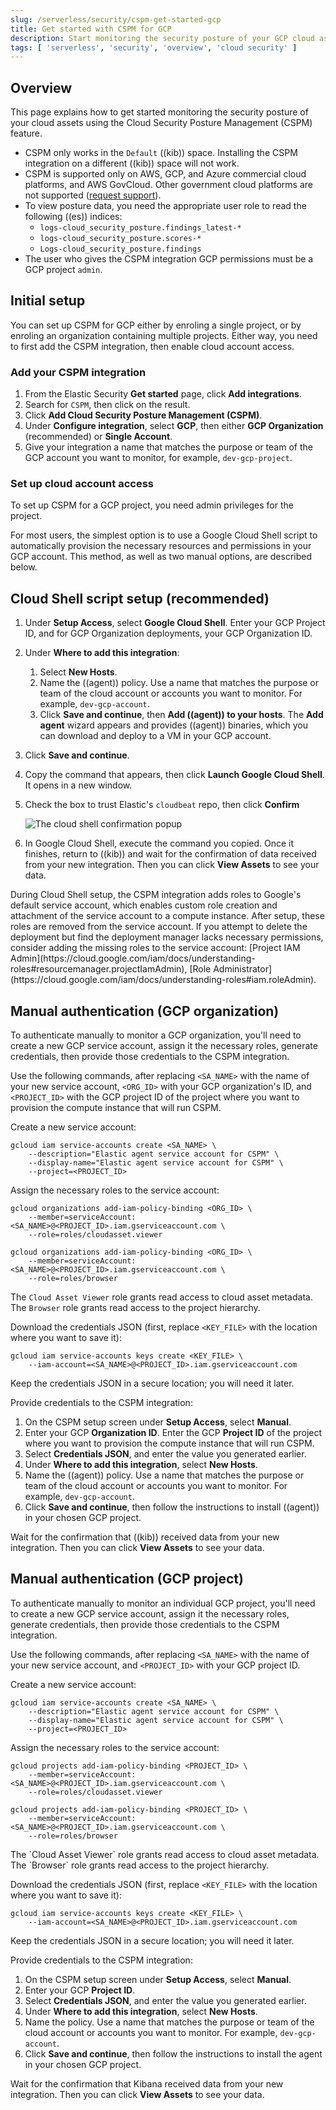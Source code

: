 ```yaml
---
slug: /serverless/security/cspm-get-started-gcp
title: Get started with CSPM for GCP
description: Start monitoring the security posture of your GCP cloud assets.
tags: [ 'serverless', 'security', 'overview', 'cloud security' ]
---
```


<div id="cspm-get-started-gcp"></div>

<div id="cspm-overview-gcp"></div>

## Overview

This page explains how to get started monitoring the security posture of your cloud assets using the Cloud Security Posture Management (CSPM) feature.

<DocCallOut title="Requirements">

* CSPM only works in the `Default` ((kib)) space. Installing the CSPM integration on a different ((kib)) space will not work. 
* CSPM is supported only on AWS, GCP, and Azure commercial cloud platforms, and AWS GovCloud. Other government cloud platforms are not supported ([request support](https://github.com/elastic/kibana/issues/new/choose)).
* To view posture data, you need the appropriate user role to read the following ((es)) indices:
    * `logs-cloud_security_posture.findings_latest-*`
    * `logs-cloud_security_posture.scores-*`
    * `Logs-cloud_security_posture.findings`
* The user who gives the CSPM integration GCP permissions must be a GCP project `admin`.

</DocCallOut>

<div id="cspm-setup-gcp"></div>

## Initial setup

You can set up CSPM for GCP either by enroling a single project, or by enroling an organization containing multiple projects. Either way, you need to first add the CSPM integration, then enable cloud account access.

<div id="cspm-add-and-name-integration-gcp"></div>

### Add your CSPM integration
1. From the Elastic Security **Get started** page, click **Add integrations**.
1. Search for `CSPM`, then click on the result.
1. Click **Add Cloud Security Posture Management (CSPM)**.
1. Under **Configure integration**, select **GCP**, then either **GCP Organization** (recommended) or **Single Account**.
1. Give your integration a name that matches the purpose or team of the GCP account you want to monitor, for example, `dev-gcp-project`.

<div id="cspm-set-up-cloud-access-section-gcp"></div>

### Set up cloud account access
To set up CSPM for a GCP project, you need admin privileges for the project.

For most users, the simplest option is to use a Google Cloud Shell script to automatically provision the necessary resources and permissions in your GCP account. This method, as well as two manual options, are described below.

<div id="cspm-set-up-cloudshell"></div>

## Cloud Shell script setup (recommended)

1. Under **Setup Access**, select **Google Cloud Shell**. Enter your GCP Project ID, and for GCP Organization deployments, your GCP Organization ID.
1. Under **Where to add this integration**:
    1. Select **New Hosts**.
    1. Name the ((agent)) policy. Use a name that matches the purpose or team of the cloud account or accounts you want to monitor. For example, `dev-gcp-account`.
    1. Click **Save and continue**, then **Add ((agent)) to your hosts**. The **Add agent** wizard appears and provides ((agent)) binaries, which you can download and deploy to a VM in your GCP account.
1. Click **Save and continue**.
1. Copy the command that appears, then click **Launch Google Cloud Shell**. It opens in a new window.
1. Check the box to trust Elastic's `cloudbeat` repo, then click **Confirm**

    ![The cloud shell confirmation popup](../images/cspm-get-started-gcp/-cloud-native-security-cspm-cloudshell-trust.png)

1. In Google Cloud Shell, execute the command you copied. Once it finishes, return to ((kib)) and wait for the confirmation of data received from your new integration. Then you can click **View Assets** to see your data.

<DocCallOut title="Note">
During Cloud Shell setup, the CSPM integration adds roles to Google's default service account, which enables custom role creation and attachment of the service account to a compute instance.
After setup, these roles are removed from the service account. If you attempt to delete the deployment but find the deployment manager lacks necessary permissions, consider adding the missing roles to the service account:
[Project IAM Admin](https://cloud.google.com/iam/docs/understanding-roles#resourcemanager.projectIamAdmin), [Role Administrator](https://cloud.google.com/iam/docs/understanding-roles#iam.roleAdmin).
</DocCallOut>

<div id="cspm-manual-auth-org"></div>

## Manual authentication (GCP organization)

To authenticate manually to monitor a GCP organization, you'll need to create a new GCP service account, assign it the necessary roles, generate credentials, then provide those credentials to the CSPM integration.

Use the following commands, after replacing `<SA_NAME>` with the name of your new service account, `<ORG_ID>` with your GCP organization's ID, and `<PROJECT_ID>` with the GCP project ID of the project where you want to provision the compute instance that will run CSPM.

Create a new service account:

```shell
gcloud iam service-accounts create <SA_NAME> \
    --description="Elastic agent service account for CSPM" \
    --display-name="Elastic agent service account for CSPM" \
    --project=<PROJECT_ID>
```

Assign the necessary roles to the service account:

```shell
gcloud organizations add-iam-policy-binding <ORG_ID> \
    --member=serviceAccount:<SA_NAME>@<PROJECT_ID>.iam.gserviceaccount.com \
    --role=roles/cloudasset.viewer

gcloud organizations add-iam-policy-binding <ORG_ID> \
    --member=serviceAccount:<SA_NAME>@<PROJECT_ID>.iam.gserviceaccount.com \
    --role=roles/browser
```

The `Cloud Asset Viewer` role grants read access to cloud asset metadata. The `Browser` role grants read access to the project hierarchy.

Download the credentials JSON (first, replace `<KEY_FILE>` with the location where you want to save it):

```shell
gcloud iam service-accounts keys create <KEY_FILE> \
    --iam-account=<SA_NAME>@<PROJECT_ID>.iam.gserviceaccount.com
```

Keep the credentials JSON in a secure location; you will need it later.

Provide credentials to the CSPM integration:

1. On the CSPM setup screen under **Setup Access**, select **Manual**.
2. Enter your GCP **Organization ID**. Enter the GCP **Project ID** of the project where you want to provision the compute instance that will run CSPM.
3. Select **Credentials JSON**, and enter the value you generated earlier.
4. Under **Where to add this integration**, select **New Hosts**.
5. Name the ((agent)) policy. Use a name that matches the purpose or team of the cloud account or accounts you want to monitor. For example, `dev-gcp-account`.
6. Click **Save and continue**, then follow the instructions to install ((agent)) in your chosen GCP project.

Wait for the confirmation that ((kib)) received data from your new integration. Then you can click **View Assets** to see your data.

<div id="cspm-manual-auth-proj"></div>

## Manual authentication (GCP project)

To authenticate manually to monitor an individual GCP project, you'll need to create a new GCP service account, assign it the necessary roles, generate credentials, then provide those credentials to the CSPM integration.

Use the following commands, after replacing `<SA_NAME>` with the name of your new service account, and `<PROJECT_ID>` with your GCP project ID.

Create a new service account:

```shell
gcloud iam service-accounts create <SA_NAME> \
    --description="Elastic agent service account for CSPM" \
    --display-name="Elastic agent service account for CSPM" \
    --project=<PROJECT_ID>
```

Assign the necessary roles to the service account:

```shell
gcloud projects add-iam-policy-binding <PROJECT_ID> \
    --member=serviceAccount:<SA_NAME>@<PROJECT_ID>.iam.gserviceaccount.com \
    --role=roles/cloudasset.viewer

gcloud projects add-iam-policy-binding <PROJECT_ID> \
    --member=serviceAccount:<SA_NAME>@<PROJECT_ID>.iam.gserviceaccount.com \
    --role=roles/browser
```

<DocCallOut title="Note">
The `Cloud Asset Viewer` role grants read access to cloud asset metadata. The `Browser` role grants read access to the project hierarchy.
</DocCallOut>

Download the credentials JSON (first, replace `<KEY_FILE>` with the location where you want to save it):

```shell
gcloud iam service-accounts keys create <KEY_FILE> \
    --iam-account=<SA_NAME>@<PROJECT_ID>.iam.gserviceaccount.com
```

Keep the credentials JSON in a secure location; you will need it later.

Provide credentials to the CSPM integration:

1. On the CSPM setup screen under **Setup Access**, select **Manual**.
2. Enter your GCP **Project ID**.
3. Select **Credentials JSON**, and enter the value you generated earlier.
4. Under **Where to add this integration**, select **New Hosts**.
5. Name the policy. Use a name that matches the purpose or team of the cloud account or accounts you want to monitor. For example, `dev-gcp-account`.
6. Click **Save and continue**, then follow the instructions to install the agent in your chosen GCP project.

Wait for the confirmation that Kibana received data from your new integration. Then you can click **View Assets** to see your data.